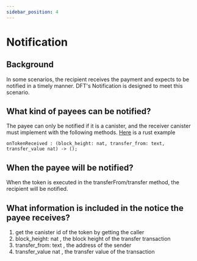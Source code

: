 ```yaml
---
sidebar_position: 4
---
```


# Notification

## Background

In some scenarios, the recipient receives the payment and expects to be notified in a timely manner. 
DFT's Notification is designed to meet this scenario.

## What kind of payees can be notified?

The payee can only be notified if it is a canister, and the receiver canister must implement with the following methods.
[Here](https://github.com/Deland-Labs/fungible-token-standard/blob/53b347d53c89ce86834e49a4c02d331bfa883a0e/src/dft_receiver/src/receiver.rs#L33) is a rust example 
```
onTokenReceived : (block_height: nat, transfer_from: text, transfer_value nat) -> ();
```

## When the payee will be notified?

When the token is executed in the transferFrom/transfer method, the recipient will be notified.

## What information is included in the notice the payee receives?
1. get the canister id of the token by getting the caller
2. block_height: nat , the block height of the transfer transaction
3. transfer_from: text , the address of the sender
4. transfer_value nat , the transfer value of the transaction